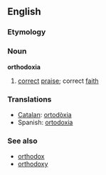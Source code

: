 ==English==

===Etymology===
{{Gr.}}

===Noun===
'''orthodoxia'''

# [[correct]] [[praise]]; correct [[faith]]

===Translations===
{{rfc-level|Translations at L3+ (AutoFormat would have corrected level of Translations)}}
*[[Catalan]]: [[ortodòxia]] {{f}}
*Spanish: [[ortodoxia]] {{f}}

===See also===
*[[orthodox]]
*[[orthodoxy]]